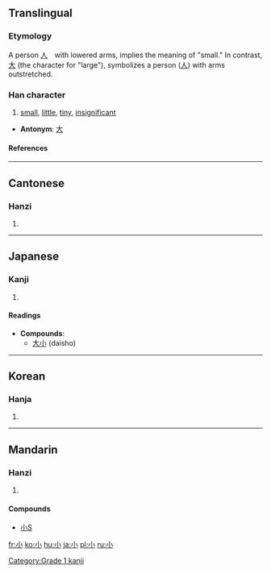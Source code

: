==Translingual==
===Etymology===
A person [[人]]　with lowered arms, implies the meaning of "small." In contrast, [[大]] (the character for "large"), symbolizes a person ([[人]]) with arms outstretched.
===Han character===
{{Han char|rn=42|rad=小|as=00|sn=3|four=9000<sub>0</sub>|canj=弓金 (NC)}}
# [[small]], [[little]], [[tiny]], [[insignificant]]


* '''Antonym''': [[大]]
====References====
{{Han ref|kx=0296.180|dkj=07473|dj=0587.080|hdz=10560.120|uh=5C0F|ud=23567|bh=A470|bd=42096}}
----
==Cantonese==
===Hanzi===
{{yue-hanzi|jyut=|y=siu2}}
# {{defn|Cantonese}}
----
==Japanese==
===Kanji===
{{ja-kanji|grade=|rs=小00}}
# {{defn|Japanese}}
====Readings====
{{ja-readings|on=[[しょう]] (shō)|kun=[[ちいさい]] (chiisai), [[こ]] (ko), [[お]] (o)}}

* '''Compounds''':
** [[大小]] (daisho)
----
==Korean==
===Hanja===
{{ko-hanja|hangeul=[[소]]|eumhun=작을|rv=so|mr=so}}
# {{defn|Korean}}






[[Category:Grade 1 kanji]]
----
==Mandarin==
===Hanzi===
{{cmn-hanzi|pin=[[xiǎo]] (xiao3), [[shào]] (shao4)|wg=shao<sup>4</sup>, hsiao<sup>3</sup>}}
# {{defn|Mandarin}}

====Compounds====
{{top2}}
*[[小S]]
{{mid2}}
{{bottom}}

[[fr:小]]
[[ko:小]]
[[hu:小]]
[[ja:小]]
[[pl:小]]
[[ru:小]]